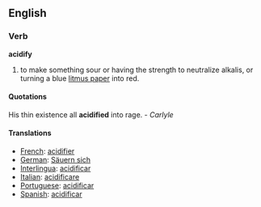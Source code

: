 == English ==

=== Verb ===
'''acidify'''

# to make something sour or having the strength to neutralize alkalis, or turning a blue [[litmus paper]] into red.

==== Quotations ====
His thin existence all '''acidified''' into rage. - ''Carlyle''

==== Translations ====
* [[French]]: [[acidifier]]
* [[German]]: [[Säuern sich]]
* [[Interlingua]]: [[acidificar]]
* [[Italian]]: [[acidificare]]
* [[Portuguese]]: [[acidificar]]
* [[Spanish]]: [[acidificar]]